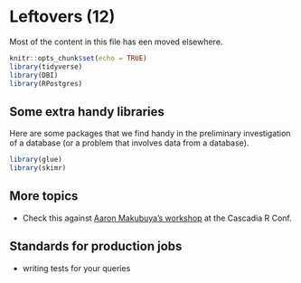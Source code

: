 # Leftovers (12)

Most of the content in this file has een moved elsewhere.

```r
knitr::opts_chunk$set(echo = TRUE)
library(tidyverse)
library(DBI)
library(RPostgres)
```
## Some extra handy libraries

Here are some packages that we find handy in the preliminary investigation of a database (or a problem that involves data from a database).
```r
library(glue)
library(skimr)
```



## More topics
* Check this against [Aaron Makubuya's workshop](https://github.com/Cascadia-R/Using_R_With_Databases/blob/master/Intro_To_R_With_Databases.Rmd) at the Cascadia R Conf.



## Standards for production jobs

* writing tests for your queries
